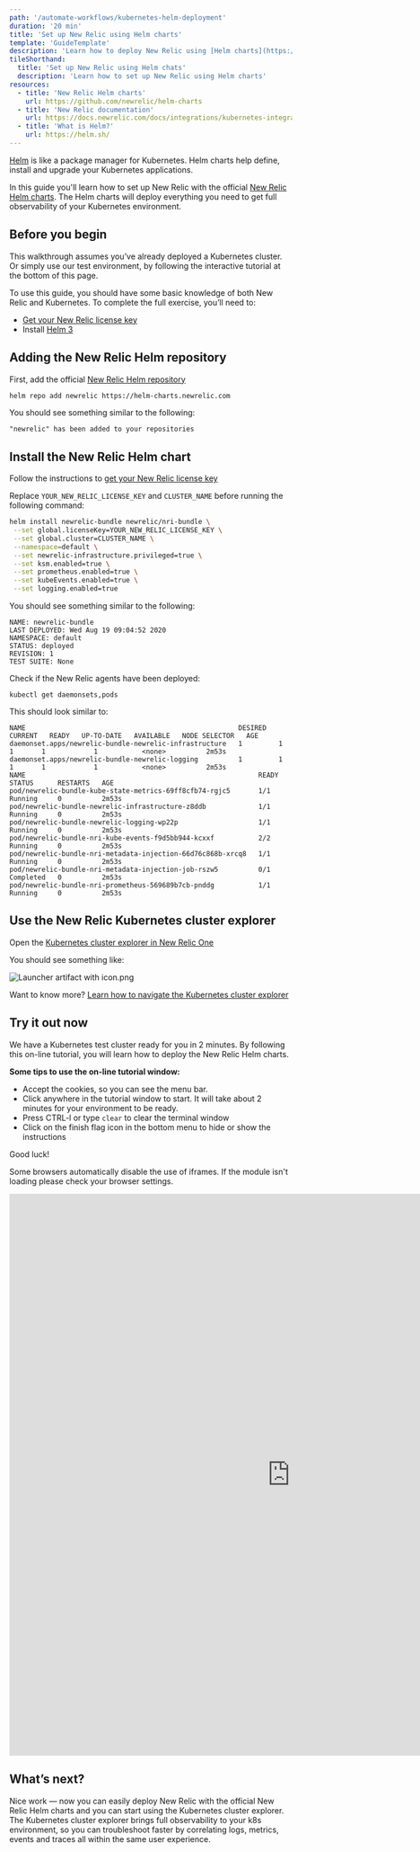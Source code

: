 ```yaml
---
path: '/automate-workflows/kubernetes-helm-deployment'
duration: '20 min'
title: 'Set up New Relic using Helm charts'
template: 'GuideTemplate'
description: 'Learn how to deploy New Relic using [Helm charts](https://github.com/newrelic/helm-charts).'
tileShorthand:
  title: 'Set up New Relic using Helm chats'
  description: 'Learn how to set up New Relic using Helm charts'
resources:
  - title: 'New Relic Helm charts'
    url: https://github.com/newrelic/helm-charts
  - title: 'New Relic documentation'
    url: https://docs.newrelic.com/docs/integrations/kubernetes-integration/installation/install-kubernetes-integration-using-helm
  - title: 'What is Helm?'
    url: https://helm.sh/
---
```


<Intro>

[Helm](https://helm.sh/) is like a package manager for Kubernetes. Helm charts help define, install and upgrade your Kubernetes applications.

In this guide you'll learn how to set up New Relic with the official [New Relic Helm charts](https://github.com/newrelic/helm-charts). 
The Helm charts will deploy everything you need to get full observability of your Kubernetes environment.

</Intro>

## Before you begin

This walkthrough assumes you’ve already deployed a Kubernetes cluster. Or simply use our test environment, by following the interactive tutorial at the bottom of this page.

To use this guide, you should have some basic knowledge of both New Relic and Kubernetes. To complete the full exercise, you’ll need to:

- [Get your New Relic license key](https://docs.newrelic.com/docs/accounts/accounts-billing/account-setup/new-relic-license-key)
- Install [Helm 3](https://helm.sh/docs/intro/install/)

<Steps>
<Step>

## Adding the New Relic Helm repository

First, add the official [New Relic Helm repository](https://github.com/newrelic/helm-charts)

```bash lineNumbers=false
helm repo add newrelic https://helm-charts.newrelic.com
```
You should see something similar to the following:
```no-highlighting lineNumbers=false
"newrelic" has been added to your repositories
```

</Step>
<Step>

## Install the New Relic Helm chart

Follow the instructions to [get your New Relic license key](https://docs.newrelic.com/docs/accounts/accounts-billing/account-setup/new-relic-license-key)

Replace `YOUR_NEW_RELIC_LICENSE_KEY` and `CLUSTER_NAME` before running the following command:
```bash lineNumbers=false
helm install newrelic-bundle newrelic/nri-bundle \
 --set global.licenseKey=YOUR_NEW_RELIC_LICENSE_KEY \
 --set global.cluster=CLUSTER_NAME \
 --namespace=default \
 --set newrelic-infrastructure.privileged=true \
 --set ksm.enabled=true \
 --set prometheus.enabled=true \
 --set kubeEvents.enabled=true \
 --set logging.enabled=true
```
You should see something similar to the following:
```no-highlighting lineNumbers=false
NAME: newrelic-bundle
LAST DEPLOYED: Wed Aug 19 09:04:52 2020
NAMESPACE: default
STATUS: deployed
REVISION: 1
TEST SUITE: None
```

Check if the New Relic agents have been deployed:
```no-highlighting lineNumbers=false
kubectl get daemonsets,pods
```

This should look similar to:
```no-highlighting lineNumbers=false
NAME                                                     DESIRED   CURRENT   READY   UP-TO-DATE   AVAILABLE   NODE SELECTOR   AGE
daemonset.apps/newrelic-bundle-newrelic-infrastructure   1         1         1       1            1           <none>          2m53s
daemonset.apps/newrelic-bundle-newrelic-logging          1         1         1       1            1           <none>          2m53s
NAME                                                          READY   STATUS      RESTARTS   AGE
pod/newrelic-bundle-kube-state-metrics-69ff8cfb74-rgjc5       1/1     Running     0          2m53s
pod/newrelic-bundle-newrelic-infrastructure-z8ddb             1/1     Running     0          2m53s
pod/newrelic-bundle-newrelic-logging-wp22p                    1/1     Running     0          2m53s
pod/newrelic-bundle-nri-kube-events-f9d5bb944-kcxxf           2/2     Running     0          2m53s
pod/newrelic-bundle-nri-metadata-injection-66d76c868b-xrcq8   1/1     Running     0          2m53s
pod/newrelic-bundle-nri-metadata-injection-job-rszw5          0/1     Completed   0          2m53s
pod/newrelic-bundle-nri-prometheus-569689b7cb-pnddg           1/1     Running     0          2m53s
```
</Step>
<Step>

## Use the New Relic Kubernetes cluster explorer

Open the [Kubernetes cluster explorer in New Relic One](https://one.newrelic.com/launcher/k8s-cluster-explorer-nerdlet.cluster-explorer-launcher?pane=eyJuZXJkbGV0SWQiOiJrOHMtY2x1c3Rlci1leHBsb3Jlci1uZXJkbGV0Lms4cy1jbHVzdGVyLWxpc3QifQ==)

You should see something like:

![Launcher artifact with icon.png](../../images/kubernetes-helm-deployment/k8s-cluster-explorer.png)

Want to know more? [Learn how to navigate the Kubernetes cluster explorer](https://docs.newrelic.com/docs/integrations/kubernetes-integration/understand-use-data/kubernetes-cluster-explorer)

</Step>
</Steps>

## Try it out now

We have a Kubernetes test cluster ready for you in 2 minutes. By following this on-line tutorial, you will learn how to deploy the New Relic Helm charts.

**Some tips to use the on-line tutorial window:**

- Accept the cookies, so you can see the menu bar.
- Click anywhere in the tutorial window to start. It will take about 2 minutes for your environment to be ready.
- Press CTRL-l or type `clear` to clear the terminal window
- Click on the finish flag icon in the bottom menu to hide or show the instructions

Good luck!

<Important>

Some browsers automatically disable the use of iframes. If the module isn't loading
please check your browser settings.

</Important>

<iframe
  title="Instruct K8s Helm Module"
  width="1000"
  height="1000"
  sandbox="allow-same-origin allow-scripts allow-popups allow-forms"
  src="https://play.instruqt.com/embed/newrelic/nr-k8s-helm"
  style="border: 0;"
>
  <p>Your browser does not support iframes.</p>
</iframe>

## What’s next?

Nice work — now you can easily deploy New Relic with the official New Relic Helm charts and you can start using the Kubernetes cluster explorer.
The Kubernetes cluster explorer brings full observability to your k8s environment, so you can troubleshoot faster by correlating logs, metrics, events and traces all within the same user experience.
